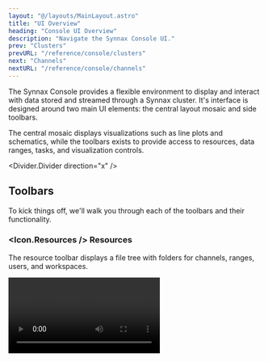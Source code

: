 ```yaml
---
layout: "@/layouts/MainLayout.astro"
title: "UI Overview"
heading: "Console UI Overview"
description: "Navigate the Synnax Console UI."
prev: "Clusters"
prevURL: "/reference/console/clusters"
next: "Channels"
nextURL: "/reference/console/channels"
---
```



The Synnax Console provides a flexible environment to display and interact with data
stored and streamed through a Synnax cluster. It's interface is designed around two main
UI elements: the central layout mosaic and side toolbars.

The central mosaic displays visualizations such as line plots and schematics, while the
toolbars exists to provide access to resources, data ranges, tasks, and visualization
controls.

<Divider.Divider direction="x" />

## Toolbars

To kick things off, we'll walk you through each of the toolbars and their functionality.

### <Icon.Resources /> Resources

The resource toolbar displays a file tree with folders for channels, ranges, users, and
workspaces.

<Video client:only="react" id="console/ui-overview/resources-toolbar" />

<Table>
  <thead>
    <tr>
      <th>Resource</th>
      <th>Description</th>
    </tr>
  </thead>
  <tbody>
    <tr>
      <td>[Channels](/reference/concepts/channels)</td>
      <td>All channels in the the Synnax cluster.</td>
    </tr>
    <tr>
      <td>[Devices](/reference/device-drivers)</td>
      <td>The list of devices that are connected to the cluster.</td>
    </tr>
    <tr>
      <td>[Ranges](/reference/console/ranges)</td>
      <td>Saved times that you can use when loading data to view.</td>
    </tr>
    <tr>
      <td>[Tasks](/reference/device-drivers)</td>
      <td>The current data acquisition and controls tasks running on devices connected
      to the cluster.</td>
    </tr>
    <tr>
      <td>Users</td>
      <td>A list of all users registered in the cluster. The workspaces
      created by the users can be found underneath their name.</td>
    </tr>
    <tr>
      <td>[Workspaces](/reference/console/workspaces)</td>
      <td>All created workspaces in the cluster. This tree includes
      workspaces created by all users.</td>
    </tr>
  </tbody>
</Table>

### <Icon.Range /> Ranges

The [range toolbar](/reference/console/ranges) allows you to create, view, and access
the ranges you're interested in visualizing.

<Video client:only="react" id="console/ui-overview/range-toolbar" />

### <Icon.Task /> Tasks

The [task toolbar](/reference/console/device-drivers) allows you to view, pause, and
resume the current tasks running on the cluster.

<Video client:only="react" id="console/ui-overview/task-toolbar" />

### <Icon.Visualize /> Visualizations

The visualization toolbar allows you to edit the properties of [line
plots](/reference/console/line-plots) and [schematics](/reference/console/schematics).

<Video client:only="react" id="console/ui-overview/visualization-toolbar" />

### <Icon.Cluster /> Clusters

The [cluster toolbar](/reference/console/clusters) allows you to switch the current
cluster that you are connected to and add new clusters.

<Video client:only="react" id="console/ui-overview/cluster-toolbar" />

<Divider.Divider direction="x" />

## Mosaic

Synnax can be easily manipulated to help choose the exact display you want.

You can easily open and close toolbars on Synnax:

<Video client:only="react" id="console/ui-overview/open-toolbars" />

You can close toolbars either by touching their respective icon or resizing it to the
edge:

<Video client:only="react" id="console/ui-overview/close-toolbars" />

You can also have multiple visualizations displayed at the same time:

<Video client:only="react" id="console/ui-overview/multiple-tabs" />

<Divider.Divider direction="x" />

## Getting Help

The Synnax documentation website can be opened from within the console by clicking the
<Icon.QuestionMark /> icon.

<Video client:only="react" id="console/ui-overview/documentation" />

<Divider.Divider direction="x" />

## Search and Command Palette

The search and command palette at the top can be used to search for resources or to
activate commands. Searching for resouces can be done by searching or pressing
<Icon.Keyboard.Control />+`P` (Windows) / <Icon.Keyboard.Command />+`P` (MacOS). As an
example of searching for resources, you could search for a test range and then
automatically add it as the active range:

<Video client:only="react" id="console/ui-overview/palette-search" />

The search and command palette can run commands by entering a `>` into the toolbar or by
pressing <Icon.Keyboard.Control />+<Icon.Keyboard.Shift />+`P` (Windows) /
<Icon.Keyboard.Command />+<Icon.Keyboard.Shift />+`P` (MacOS). This allows you to run
commands such as toggling the color theme, creating a visualization, adding a range, or
opening the documentation:

<Video client:only="react" id="console/ui-overview/palette-command" />
